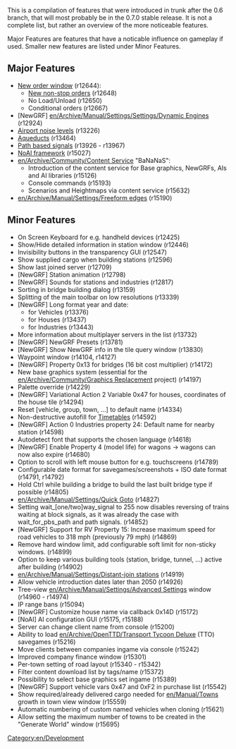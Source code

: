 {{en/Current}}

{{en/Nightly|They will most likely be in the upcoming 0.7.0 stable release.}}

This is a compilation of features that were introduced in trunk after the 0.6 branch, that will most probably be in the 0.7.0 stable release. It is not a complete list, but rather an overview of the more noticeable features.

Major Features are features that have a noticable influence on gameplay if used. Smaller new features are listed under Minor Features.

==Major Features==
* [[en/Manual/Orders#new-order-window|New order window]] (r12644):
** [[en/Archive/Manual/Non-stop#new-non-stop-behavior|New non-stop orders]] (r12648)
** No Load/Unload (r12650)
** Conditional orders (r12667)
* [NewGRF] [[en/Archive/Manual/Settings/Settings/Dynamic Engines]] (r12924)
* [[en/Manual/Airports#airport-noise|Airport noise levels]] (r13226)
* [[en/Manual/Waterway construction#building-aqueducts|Aqueducts]] (r13464)
* [[en/Archive/Manual/Yet Another PBS Patch|Path based signals]] (r13926 - r13967)
* [[en/Development/Script/Main Page|NoAI framework]] (r15027)
* [[en/Archive/Community/Content Service]] "BaNaNaS":
** Introduction of the content service for Base graphics, NewGRFs, AIs and AI libraries (r15126)
** Console commands (r15193)
** Scenarios and Heightmaps via content service (r15632)
* [[en/Archive/Manual/Settings/Freeform edges]] (r15190)

==Minor Features==
* On Screen Keyboard for e.g. handheld devices (r12425)
* Show/Hide detailed information in station window (r12446)
* Invisibility buttons in the transparency GUI (r12547)
* Show supplied cargo when building stations (r12596)
* Show last joined server (r12709)
* [NewGRF] Station animation (r12798)
* [NewGRF] Sounds for stations and industries (r12817)
* Sorting in bridge building dialog (r13159)
* Splitting of the main toolbar on low resolutions (r13339)
* [NewGRF] Long format year and date:
** for Vehicles (r13376)
** for Houses (r13437)
** for Industries (r13443)
* More information about multiplayer servers in the list (r13732)
* [NewGRF] NewGRF Presets (r13781)
* [NewGRF] Show NewGRF info in the tile query window (r13830)
* Waypoint window (r14104, r14127)
* [NewGRF] Property 0x13 for bridges (16 bit cost multiplier) (r14172)
* New base graphics system (essential for the [[en/Archive/Community/Graphics Replacement]] project) (r14197)
* Palette override (r14229)
* [NewGRF] Variational Action 2 Variable 0x47 for houses, coordinates of the house tile (r14294)
* Reset [vehicle, group, town, ...] to default name (r14334)
* Non-destructive autofill for [[en/Manual/Timetable|Timetables]] (r14592)
* [NewGRF] Action 0 Industries property 24: Default name for nearby station (r14598)
* Autodetect font that supports the chosen language (r14618)
* [NewGRF] Enable Property 4 (model life) for wagons -> wagons can now also expire (r14680)
* Option to scroll with left mouse button for e.g. touchscreens (r14789)
* Configurable date format for savegames/screenshots + ISO date format (r14791, r14792)
* Hold Ctrl while building a bridge to build the last built bridge type if possible (r14805)
* [[en/Archive/Manual/Settings/Quick Goto]] (r14827)
* Setting wait_[one/two]way_signal to 255 now disables reversing of trains waiting at block signals, as it was already the case with wait_for_pbs_path and path signals. (r14852)
* [NewGRF] Support for RV Property 15: Increase maximum speed for road vehicles to 318 mph (previously 79 mph) (r14869)
* Remove hard window limit, add configurable soft limit for non-sticky windows. (r14899)
* Option to keep various building tools (station, bridge, tunnel, ...) active after building (r14902)
* [[en/Archive/Manual/Settings/Distant-join stations]] (r14919)
* Allow vehicle introduction dates later than 2050 (r14926)
* Tree-view [[en/Archive/Manual/Settings/Advanced Settings]] window (r14960 - r14974)
* IP range bans (r15094)
* [NewGRF] Customize house name via callback 0x14D (r15172)
* [NoAI] AI configuration GUI (r15175, r15188)
* Server can change client name from console (r15200)
* Ability to load [[en/Archive/OpenTTD/Transport Tycoon Deluxe]] (TTO) savegames (r15216)
* Move clients between companies ingame via console (r15242)
* Improved company finance window (r15301)
* Per-town setting of road layout (r15340 - r15342)
* Filter content download list by tags/name (r15372)
* Possibility to select base graphics set ingame (r15389)
* [NewGRF] Support vehicle vars 0x47 and 0xF2 in purchase list (r15542)
* Show required/already delivered cargo needed for [[en/Manual/Towns]] growth in town view window (r15559)
* Automatic numbering of custom named vehicles when cloning (r15621)
* Allow setting the maximum number of towns to be created in the "Generate World" window (r15695)

[[Category:en/Development]]